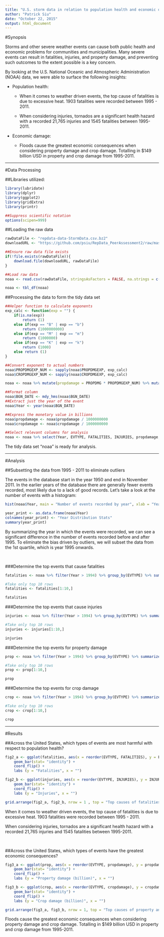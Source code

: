 ```yaml
---
title: "U.S. storm data in relation to population health and economic damage"
author: "Patrick Siu"
date: "October 22, 2015"
output: html_document
---
```


#Synopsis

Storms and other severe weather events can cause both public health and economic problems for communities and municipalities. Many severe events can result in fatalities, injuries, and property damage, and preventing such outcomes to the extent possible is a key concern.

By looking at the U.S. National Oceanic and Atmospheric Administration (NOAA) data, we were able to surface the following insights:

* Population health:

    + When it comes to weather driven events, the top cause of fatalities is due to excessive heat.  1903 fatalities were recorded between 1995 - 2011.

    + When considering injuries, tornados are a significant health hazard with a recorded 21,765 injuries and 1545 fatalities between 1995-2011.

* Economic damage:

    + Floods cause the greatest economic consequences when considering property damage and crop damage.  Totalling in $149 billion USD in property and crop damage from 1995-2011.

<hr>

#Data Processing

##Libraries utilized:
```r
library(lubridate)
library(dplyr)
library(ggplot2)
library(gridExtra)
library(printr)

##Suppress scientific notation
options(scipen=999)
```

##Loading the raw data
```r
rawDataFile <- "repdata-data-StormData.csv.bz2"
downloadURL <- "https://github.com/psiu/RepData_PeerAssessment2/raw/master/repdata-data-StormData.csv.bz2"

##Ensure raw data file exists
if(!file.exists(rawDataFile)){
    download.file(downloadURL, rawDataFile)
}

##Load raw data
noaa <- read.csv(rawDataFile, stringsAsFactors = FALSE, na.strings = c("", "NA"), strip.white = TRUE, colClasses = c(EVTYPE ="factor"))

noaa <- tbl_df(noaa)
```

##Processing the data to form the tidy data set
```r
##Helper function to calculate exponents
exp_calc <- function(exp = "") {
    if(is.na(exp))
        return (1)
    else if(exp == "B" | exp == "b")
        return (1000000000)
    else if(exp == "M" | exp == "m")
        return (1000000)
    else if(exp == "K" | exp == "k")
        return (1000)
    else return (1)
}

##Convert exponent to actual numbers
noaa$PROPDMGEXP_NUM <- sapply(noaa$PROPDMGEXP, exp_calc)
noaa$CROPDMGEXP_NUM <- sapply(noaa$CROPDMGEXP, exp_calc)

noaa <- noaa %>% mutate(propdamage = PROPDMG * PROPDMGEXP_NUM) %>% mutate(cropdamage = CROPDMG * CROPDMGEXP_NUM)

##Format column
noaa$BGN_DATE <- mdy_hms(noaa$BGN_DATE)
##Extract just the year of the event
noaa$Year <- year(noaa$BGN_DATE)

##Express the monetary value in billions
noaa$propdamage <- noaa$propdamage / 1000000000
noaa$cropdamage <- noaa$cropdamage / 1000000000

##Select relevant columns for analysis
noaa <- noaa %>% select(Year, EVTYPE, FATALITIES, INJURIES, propdamage, cropdamage)
```

The tidy data set "noaa" is ready for analysis.

<hr>

#Analysis

##Subsetting the data from 1995 - 2011 to eliminate outliers

The events in the database start in the year 1950 and end in November 2011. In the earlier years of the database there are generally fewer events recorded, most likely due to a lack of good records. Let's take a look at the number of events with a histogram:

```r
hist(noaa$Year, main = "Number of events recorded by year", xlab = "Year", col = "gray")

year_print <- as.data.frame(noaa$Year)
colnames(year_print) <- "Year Distribution Stats"
summary(year_print)
```

By summarizing the year in which the events were recorded, we can see a significant difference in the number of events recorded before and after 1995.  To eliminate the bias driven by outliers, we will subset the data from the 1st quartile, which is year 1995 onwards.

<br>

###Determine the top events that cause fatalities

```r
fatalities <- noaa %>% filter(Year > 1994) %>% group_by(EVTYPE) %>% summarize(FATALITIES = sum(FATALITIES), INJURIES = sum(INJURIES)) %>% arrange(desc(FATALITIES))

#Take only top 10 rows
fatalities <- fatalities[1:10,]

fatalities
```

###Determine the top events that cause injuries

```r
injuries <- noaa %>% filter(Year > 1994) %>% group_by(EVTYPE) %>% summarize(FATALITIES = sum(FATALITIES), INJURIES = sum(INJURIES)) %>% arrange(desc(INJURIES))

#Take only top 10 rows
injuries <- injuries[1:10,]

injuries
```

###Determine the top events for property damage

```r
prop <- noaa %>% filter(Year > 1994) %>% group_by(EVTYPE) %>% summarize(propdamage = sum(propdamage)) %>% arrange(desc(propdamage))

#Take only top 10 rows
prop <- prop[1:10,]

prop
```

###Determine the top events for crop damage

```r
crop <- noaa %>% filter(Year > 1994) %>% group_by(EVTYPE) %>% summarize(cropdamage = sum(cropdamage)) %>% arrange(desc(cropdamage))

#Take only top 10 rows
crop <- crop[1:10,]

crop
```

<hr>

#Results

##Across the United States, which types of events are most harmful with respect to population health?

```r

fig2_a <- ggplot(fatalities, aes(x = reorder(EVTYPE, FATALITIES), y = FATALITIES)) +
    geom_bar(stat= "identity") +
    coord_flip() +
    labs (y = "Fatalities", x = "")

fig2_b <- ggplot(injuries, aes(x = reorder(EVTYPE, INJURIES), y = INJURIES)) +
    geom_bar(stat= "identity") +
    coord_flip() +
    labs (y = "Injuries", x = "")

grid.arrange(fig2_a, fig2_b, nrow = 1 , top = "Top causes of fatalities and injuries by U.S. storm events (1995-2011)")

```

When it comes to weather driven events, the top cause of fatalities is due to excessive heat.  1903 fatalities were recorded between 1995 - 2011.

When considering injuries, tornados are a significant health hazard with a recorded 21,765 injuries and 1545 fatalities between 1995-2011.

<br>

##Across the United States, which types of events have the greatest economic consequences?

```r

fig3_a <- ggplot(prop, aes(x = reorder(EVTYPE, propdamage), y = propdamage)) +
    geom_bar(stat= "identity") +
    coord_flip() +
    labs (y = "Property damage (billion)", x = "")

fig3_b <- ggplot(crop, aes(x = reorder(EVTYPE, cropdamage), y = cropdamage)) +
    geom_bar(stat= "identity") +
    coord_flip() +
    labs (y = "Crop damage (billion)", x = "")

grid.arrange(fig3_a, fig3_b, nrow = 1, top = "Top causes of property and crop damage by U.S. storm events (1995-2011)")
```

Floods cause the greatest economic consequences when considering property damage and crop damage.  Totalling in $149 billion USD in property and crop damage from 1995-2011.